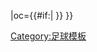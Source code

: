 {{fb team |t=-{zh-hans:纳瓦尔; zh-hk:拿華;}- |tan=拿華 |tc=POR |abb={{#if:{{{abb|}}}|NAV{{0}}}} |oc={{#if:{{{oc|}}}|{{{oc}}} }} }}<!--
--><noinclude>[[Category:足球模板]]</noinclude>